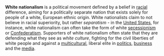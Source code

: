 {{subpages}}

'''White nationalism''' is a political movement defined by a belief in [[race|racial]] difference, aiming for a politically separate nation that exists solely for people of a white, European ethnic origin. White nationalists claim to not believe in racial superiority, but rather ''separatism'' - in the [[United States]], for instance, white nationalism can often take the form of white [[Secession|secessionism]] or [[Confederatism]]. Supporters of white nationalism often state that they are defending what they see as ''white culture'', fighting for the civil liberties of white people and against a [[multiculturalism|multicultural]], liberal elite in [[politics]], [[business]] and the [[media]].